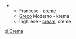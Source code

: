 ***Francese - [[creme (francais)|creme]]
***[[Greco]] Moderno - krema
***Inghilese - [[cream]], creme

[[pl:Crema]]